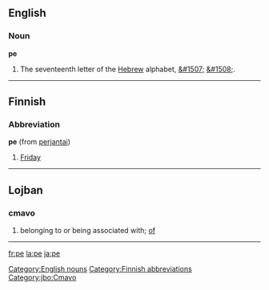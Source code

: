 ==English==

===Noun===
'''pe'''

# The seventeenth letter of the [[Hebrew]] alphabet, [[&#1507;]] [[&#1508;]].

[[Category:English nouns]]
----

==Finnish==

===Abbreviation===
'''pe''' (from [[perjantai]])

#[[Friday]]

[[Category:Finnish abbreviations]]
----

==Lojban==
===cmavo===
# belonging to or being associated with; [[of]]

[[Category:jbo:Cmavo]]
----

[[fr:pe]]
[[la:pe]]
[[ja:pe]]